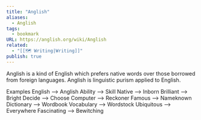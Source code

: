 ```yaml
---
title: "Anglish"
aliases:
  - Anglish
tags:
  - bookmark
URL: https://anglish.org/wiki/Anglish
related:
  - "[[🗺️ Writing|Writing]]"
publish: true
---
```




Anglish is a kind of English which prefers native words over those borrowed from foreign languages. Anglish is linguistic purism applied to English.

Examples
English	-->	Anglish
Ability	-->	Skill
Native	-->	Inborn
Brilliant	-->	Bright
Decide	-->	Choose
Computer	-->	Reckoner
Famous	-->	Nameknown
Dictionary	-->	Wordbook
Vocabulary	-->	Wordstock
Ubiquitous	-->	Everywhere
Fascinating	-->	Bewitching
